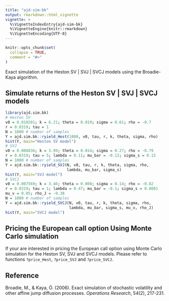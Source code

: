 ```yaml
---
title: "ajd-sim-bk"
output: rmarkdown::html_vignette
vignette: >
  %\VignetteIndexEntry{ajd-sim-bk}
  %\VignetteEngine{knitr::rmarkdown}
  %\VignetteEncoding{UTF-8}
---
```


```r
knitr::opts_chunk$set(
  collapse = TRUE,
  comment = "#>"
)
```

Exact simulation of the Heston SV | SVJ | SVCJ models using the Broadie-Kaya
algorithm.

## Simulate returns of the Heston SV | SVJ | SVCJ models

```r
library(ajd.sim.bk)
# Heston SV
v0 = 0.010201; k = 6.21; theta = 0.019; sigma = 0.61; rho = -0.7
r = 0.0319; tau = 1
N = 1000 # number of samples
Y = ajd.sim.bk::ryield_Hest(1000, v0, tau, r, k, theta, sigma, rho)
hist(Y, main="Heston SV model")
# SVJ
v0 = 0.008836; k = 3.99; theta = 0.014; sigma = 0.27; rho = -0.79
r = 0.0319; tau = 5; lambda = 0.11; mu_bar = -0.12; sigma_s = 0.15
N = 1000 # number of samples
Y = ajd.sim.bk::ryield_SVJ(N, v0, tau, r, k, theta, sigma, rho, 
                           lambda, mu_bar, sigma_s)
hist(Y, main="SVJ model")
# SVCJ
v0 = 0.007569; k = 3.46; theta = 0.008; sigma = 0.14; rho = -0.82
r = 0.0319; tau = 1; lambda = 0.47; mu_bar = -0.1; sigma_s = 0.0001
mu_v = 0.05; rho_J = -0.38
N = 1000 # number of samples
Y = ajd.sim.bk::ryield_SVCJ(N, v0, tau, r, k, theta, sigma, rho, 
                            lambda, mu_bar, sigma_s, mu_v, rho_J)
hist(Y, main="SVCJ model")
```

## Pricing the European call option Using Monte Carlo simulation

If your are interested in pricing the European call option using Monte Carlo
simulation for the Heston SV, SVJ and SVCJ models. Please refer to functions
`?price_Hest`, `?price_SVJ` and `?price_SVCJ`.

## Reference

Broadie, M., & Kaya, Ö. (2006). Exact simulation of stochastic volatility and
other affine jump diffusion processes. *Operations Research*, 54(2), 217-231.

